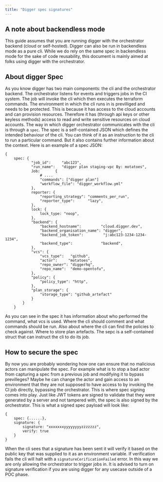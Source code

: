```yaml
---
title: "Digger spec signatures"
---
```



A note about backendless mode
-------
This guide assumes that you are running digger with the orchestrator backend (cloud or self-hosted).
Digger can also be run in backendless mode as a pure cli. While we do rely on the same spec in backendless
mode for the sake of code reusability, this document is mainly aimed at folks using digger with the orchestrator.

About digger Spec
----

As you know digger has two main components: the cli and the orchestrator backend. The orchestrator listens
for events and triggers jobs in the CI system. The job will invoke the cli which then executes the terraform
commands. The environment in which the cli runs in is previlliged and needs to be protected. This is because
it has access to the cloud accounts and can provision resources. Therefore it has (through api keys or other keyless
methods) access to read and write sensitive resources on cloud accounts. The way in which digger orchestrator
communicates with the cli is through a `spec`. The spec is a self-contained JSON which defines the intended behaviour
of the cli. You can think of it as an instruction to the cli to run a particular command. But it also contains further
information about the context. Here is an example of a spec JSON:

```
{
    spec: {
    		"job_id":     "abc123",
    		"run_name":   "digger plan staging-vpc By: motatoes",
    		Job:       {
    		    # ....
    		    "commands": ["digger plan"]
    		    "workflow_file": "digger_workflow.yml"
    		},
    		reporter: {
    			"reporting_strategy": "comments_per_run",
    			"reporter_type":      "lazy",
    		},
    		lock: {
    			lock_type: "noop",
    		},
    		"backend": {
    			"backend_hostname":         "cloud.digger.dev",
    			"backend_organisation_name": "digger",
    			"backend_job_token":         "j:abc123-1234-1234-1234",
    			"backend_type":             "backend",
    		},
    		"vcs": {
    			"vcs_type":   "github",
    			"actor":     "motatoes",
    			"repo_owner": "diggerhq",
    			"repo_name":  "demo-opentofu",
    		},
    		"policy": {
    			"policy_type": "http",
    		},
    		"plan_storage": {
    		    "storage_type": "github_artefact"
    		}
    	}
    }

```

As you can see in the spec it has information about who performed the command, what vcs is used. Where the cli should
comment and what commands should be run. Also about where the cli can find the policies to check against. Where to store
plan artefacts. The sepc is a self-contained struct that can instruct the cli to do its job.

How to secure the spec
------

By now you are probably wondering how one can ensure that no malicious actors can manipulate the spec. For example
what is to stop a bad actor from capturing a spec from a previous job and modifying it to bypass previlleges? Maybe he
can change the actor and gain access to an environment that they are not supposed to have access to by invoking
the CI job directly, bypassing the orchestrator. This is where spec signing comes into play. Just like JWT tokens are
signed to validate that they were generated by a server and not tampered with, the spec is also signed by the orchestrator.
This is what a signed spec payload will look like:

```
{
    spec: {......},
    signature: {
        signature: "xxxxxxxyyyyyyyyzzzzzzz",
        verify: true
    }
}
```

When the cli sees that a signature has been sent it will verify it based on the public key that was supplied to it as an environment variable.
If verification fails the cli will halt with a `signatureCerificationFailed` error. In this way we are only allowing the orchestrator to trigger
jobs in. It is advised to turn on signature verification if you are using digger for any usecase outside of a POC phase.